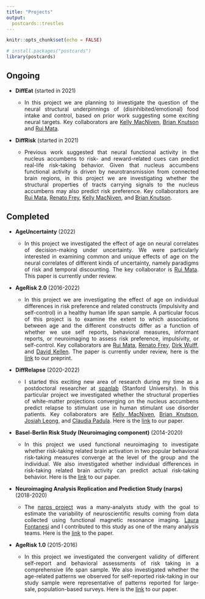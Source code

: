 ```yaml
---
title: "Projects"
output:
  postcards::trestles
---
```


```r
knitr::opts_chunk$set(echo = FALSE)

# install.packages("postcards")
library(postcards)
```

## Ongoing 

* **DiffEat** (started in 2021)
  + <p style="text-align:justify;">In this project we are planning to investigate the question of the neural structural underpinnings of (disinhibited/emotional) food intake and control, based on prior work suggesting some exciting neural targets. Key collaborators are [Kelly MacNiven](https://psychology.stanford.edu/people/kelly-macniven), [Brian Knutson](https://stanford.edu/~knutson/) and [Rui Mata](https://psychologie.unibas.ch/de/personen/rui-mata/about-me/).</p>
* **DiffRisk** (started in 2021)
  + <p style="text-align:justify;">Previous work suggested that neural functional activity in the nucleus accumbens to risk- and reward-related cues can predict real-life risk-taking behavior. Given that nucleus accumbens functional activity is driven by neurotransmission from connected brain regions, in this project we are investigating whether the structural properties of tracts carrying signals to the nucleus accumbens may also predict risk preference. Key collaborators are [Rui Mata](https://psychologie.unibas.ch/de/personen/rui-mata/about-me/), [Renato Frey](https://renatofrey.net), [Kelly MacNiven](https://psychology.stanford.edu/people/kelly-macniven), and [Brian Knutson](https://stanford.edu/~knutson/).</p>


## Completed 

* **AgeUncertainty** (2022) 
  + <p style="text-align:justify;">In this project we investigated the effect of age on neural correlates of decision-making under uncertainty. We were particularly interested in examining common and unique effects of age on the neural correlates of different kinds of uncertainty, namely paradigms of risk and temporal discounting. The key collaborator is [Rui Mata](https://psychologie.unibas.ch/de/personen/rui-mata/about-me/). This paper is currently under review.</p>
* **AgeRisk 2.0** (2016-2022)
  + <p style="text-align:justify;">In this project we are investigating the effect of age on individual differences in risk preference and related constructs (impulsivity and self-control) in a healthy human life span sample. A particular focus of this project is to examine the extent to which associations between age and the different constructs differ as a function of whether we use self reports, behavioral measures, informant reports, or neuroimaging to assess risk preference, impulsivity, or self-control. Key collaborators are [Rui Mata](https://psychologie.unibas.ch/de/personen/rui-mata/about-me/), [Renato Frey](https://renatofrey.net), [Dirk Wulff](https://www.dirkwulff.org), and [David Kellen](https://thecollege.syr.edu/people/faculty/kellen-phd-david/). The paper is currently under review, here is the [link](https://doi.org/10.31219/osf.io/uj359) to our preprint.</p>
* **DiffRelapse** (2020-2022)
  + <p style="text-align:justify;">I started this exciting new area of research during my time as a postdoctoral researcher at [spanlab](https://spanlab.stanford.edu) (Stanford University). In this particular project we investigated whether the structural properties of white-matter projections converging on the nucleus accumbens predict relapse to stimulant use in human stimulant use disorder patients. Key collaborators are [Kelly MacNiven](https://psychology.stanford.edu/people/kelly-macniven), [Brian Knutson](https://stanford.edu/~knutson/), [Josiah Leong](https://fulbright.uark.edu/departments/psychological-science/people/index/uid/josiah/name/Josiah+Leong/), and [Claudia Padula](https://med.stanford.edu/bravelab/about.html). Here is the [link](https://www.pnas.org/doi/10.1073/pnas.2116703119) to our paper.</p>
* **Basel-Berlin Risk Study (Neuroimaging component)** (2014-2020)
  + <p style="text-align:justify;">In this project we used functional neuroimaging to investigate whether risk-taking related brain activation in two popular behavioral risk-taking measures converge at the level of the group and the individual. We also investigated whether individual differences in risk-taking related brain activity can predict actual risk-taking behavior. Here is the [link](https://www.frontiersin.org/articles/10.3389/fnbeh.2020.587152/full) to our paper.</p>
* **Neuroimaging Analysis Replication and Prediction Study (narps)** (2018-2020)
  + <p style="text-align:justify;">The [narps project](https://www.narps.info/about.html) was a many-analysts study with the goal to estimate the variability of neuroscientific results coming from data collected using functional magnetic resonance imaging. [Laura Fontanesi](https://psychologie.unibas.ch/de/personen/laura-fontanesi/about-me/) and I contributed to this study as one of the many analysis teams. Here is the [link](https://www.nature.com/articles/s41586-020-2314-9?fbclid=IwAR3jkR1Gkraxbig5vbUz0d0_bVOTCzAFGoCmnRQMG5jpcDwiApCjxZHNHrQ) to the paper.</p>
* **AgeRisk 1.0** (2015-2016)
  + <p style="text-align:justify;">In this project we investigated the convergent validity of different self-report and behavioral assessments of risk taking in a comprehensive life span sample. We also investigated whether the age-related patterns we observed for self-reported risk-taking in our study sample were representative of patterns reported for large-sale, population-based surveys. Here is the [link](https://www.researchgate.net/profile/Loreen-Tisdall/publication/308760553_Risk_Taking_Across_the_Life_Span_A_Comparison_of_Self-Report_and_Behavioral_Measures_of_Risk_Taking/links/606ad0f4a6fdccad3f71a8d3/Risk-Taking-Across-the-Life-Span-A-Comparison-of-Self-Report-and-Behavioral-Measures-of-Risk-Taking.pdf) to our paper. </p>
